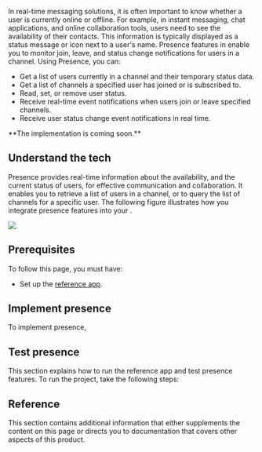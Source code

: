 
In real-time messaging solutions, it is often important to know whether a user is currently online or offline. For example, in instant messaging, chat applications, and online collaboration tools, users need to see the availability of their contacts. This information is typically displayed as a status message or icon next to a user's name. Presence features in <Vpd k="SDK" /> enable you to monitor join, leave, and status change notifications for users in a channel. Using Presence, you can:

- Get a list of users currently in a channel and their temporary status data.
- Get a list of channels a specified user has joined or is subscribed to.
- Read, set, or remove user status.
- Receive real-time event notifications when users join or leave specified channels.
- Receive user status change event notifications in real time.

<PlatformWrapper notAllowed="web">
**The <Vpl k="NAME" /> implementation is coming soon.**
</PlatformWrapper>

<PlatformWrapper platform="web">

## Understand the tech

Presence provides real-time information about the availability, and the current status of users, for effective communication and collaboration. It enables you to retrieve a list of users in a channel, or to query the list of channels for a specific user. The following figure illustrates how you integrate presence features into your <Vpl k="CLIENT" />.

![](/images/signaling/presence-workflow.svg)


## Prerequisites

To follow this page, you must have:

- Set up the [<Vg k="MESS_SDK"/> reference app](/en/signaling/get-started/get-started-sdk#project-setup).


## Implement presence

To implement presence, 

<ProjectImplement />

## Test presence

This section explains how to run the <Vg k='SIG' /> reference app and test presence features. To run the project, take the following steps:

<ProjectTest />

## Reference

This section contains additional information that either supplements the content on this page or directs you to documentation that covers other aspects of this product.

<Reference />

</PlatformWrapper>

